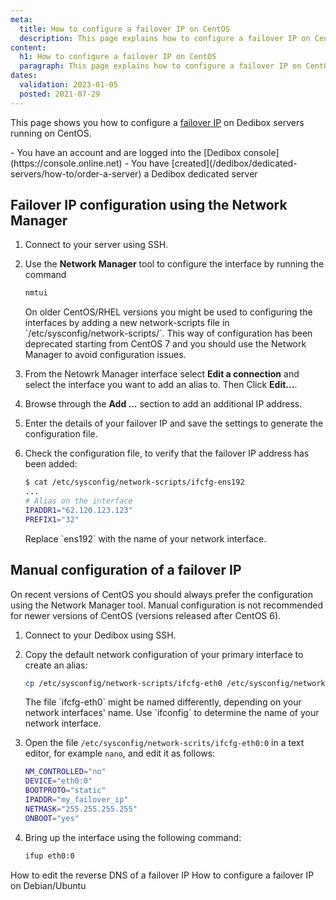 ```yaml
---
meta:
  title: How to configure a failover IP on CentOS 
  description: This page explains how to configure a failover IP on CentOS.
content:
  h1: How to configure a failover IP on CentOS 
  paragraph: This page explains how to configure a failover IP on CentOS.
dates:
  validation: 2023-01-05
  posted: 2021-07-29
---
```


This page shows you how to configure a [failover IP](/dedibox-network/ip-failover/concepts/#failover-ips) on Dedibox servers running on CentOS.

<Message type="requirement">
  - You have an account and are logged into the [Dedibox console](https://console.online.net)
  - You have [created](/dedibox/dedicated-servers/how-to/order-a-server) a Dedibox dedicated server
</Message>

## Failover IP configuration using the Network Manager 

1. Connect to your server using SSH.
2. Use the **Network Manager** tool to configure the interface by running the command 
    ```sh 
    nmtui
    ```

    <Message type="note">
    On older CentOS/RHEL versions you might be used to configuring the interfaces by adding a new network-scripts file in `/etc/sysconfig/network-scripts/`. This way of configuration has been deprecated starting from CentOS 7 and you should use the Network Manager to avoid configuration issues. 

    </Message>
3. From the Netowrk Manager interface select **Edit a connection** and select the interface you want to add an alias to. Then Click **Edit...**.
4. Browse through the **Add ...** section to add an additional IP address. 
5. Enter the details of your failover IP and save the settings to generate the configuration file. 
6. Check the configuration file, to verify that the failover IP address has been added: 
    ```sh 
    $ cat /etc/sysconfig/network-scripts/ifcfg-ens192
    ...
    # Alias on the interface
    IPADDR1="62.120.123.123"
    PREFIX1="32"
    ```

    <Message type="note">
    Replace `ens192` with the name of your network interface. 

    </Message>

## Manual configuration of a failover IP

<Message type="note">
On recent versions of CentOS you should always prefer the configuration using the Network Manager tool. Manual configuration is not recommended for newer versions of CentOS (versions released after CentOS 6). 
</Message>

1. Connect to your Dedibox using SSH.
2. Copy the default network configuration of your primary interface to create an alias: 
    ```sh 
    cp /etc/sysconfig/network-scripts/ifcfg-eth0 /etc/sysconfig/network-scrits/ifcfg-eth0:0
    ```

    <Message type="note">
    The file `ifcfg-eth0` might be named differently, depending on your network interfaces' name. Use `ifconfig` to determine the name of your network interface. 

    </Message>
3. Open the file `/etc/sysconfig/network-scrits/ifcfg-eth0:0` in a text editor, for example `nano`, and edit it as follows: 
    ```sh 
    NM_CONTROLLED="no"
    DEVICE="eth0:0"
    BOOTPROTO="static"
    IPADDR="my_failover_ip"
    NETMASK="255.255.255.255"
    ONBOOT="yes"
    ```
4. Bring up the interface using the following command: 
    ```sh 
    ifup eth0:0
    ```


<Navigation title="See Also">
  <PreviousButton to="/dedibox-network/ip-failover/how-to/configure-reverse-dns">How to edit the reverse DNS of a failover IP</PreviousButton>
  <NextButton to="/dedibox-network/ip-failover/how-to/configure-debian-ubuntu">How to configure a failover IP on Debian/Ubuntu</NextButton>
</Navigation>
